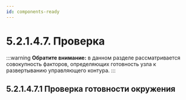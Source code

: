```yaml
---
id: components-ready
---
```




# 5.2.1.4.7. Проверка
:::warning
**Обратите внимание:** в данном разделе рассматривается совокупность факторов, определяющих готовность узла к развертыванию управляющего контура.
:::


## 5.2.1.4.7.1 Проверка готовности окружения
<ComponentReady/>


